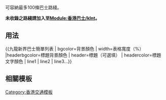 <includeonly><!-- 在這裡加入模板的保護標識 --></includeonly><noinclude>{{template doc page viewed directly}}</noinclude>
<!-- 在本行下編輯模板說明 -->

可容納最多100條巴士路綫。

'''未收錄之路綫請加入至[[Module:香港巴士/klnt]]。'''

==用法==
<nowiki>{{九龍新界巴士簡單列表 | bgcolor=背景顏色 | width=表格寬度（%） |headerbgcolor=標題背景顏色 | header=標題（可選填） | headercolor=標題文字顏色 | line1 | line2 | line3...}}</nowiki>

== 相關模板 ==
{{HK Bus Table List}}

<includeonly>
<!-- 本行下加入模板的分類 -->
[[Category:香港交通模板]]
</includeonly>